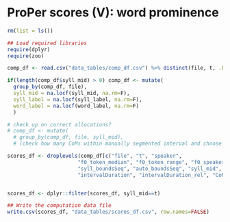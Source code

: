 # ProPer scores (V): word prominence

```r
rm(list = ls())

## Load required libraries 
require(dplyr)
require(zoo)

comp_df <- read.csv("data_tables/comp_df.csv") %>% distinct(file, t, .keep_all = TRUE)

if(length(comp_df$syll_mid) > 0) comp_df <- mutate(
  group_by(comp_df, file),
  syll_mid = na.locf(syll_mid, na.rm=F),
  syll_label = na.locf(syll_label, na.rm=F),
  word_label = na.locf(word_label, na.rm=F)
  )

# check up on correct allocations?
# comp_df <- mutate(
  # group_by(comp_df, file, syll_mid),
  # (check how many CoMs within manually segmented interval and choose the one associated with highest mass if there are multiple CoMs)???

```

```r

scores_df <- droplevels(comp_df[c("file", "t", "speaker", 
                       "f0_token_median", "f0_token_range", "f0_speaker_median", "f0_speaker_range", 
                       "syll_boundsSeq", "auto_boundsSeq", "syll_mid", "syll_label", "word_label",
                       "intervalDuration", "intervalDuration_rel", "CoM", "CoG", "f0atCoM", "DeltaF0", "synchrony", "DeltaF0_rel", "sync_rel", "mass_rel")]) 


scores_df <- dplyr::filter(scores_df, syll_mid==t)

```

```r
## Write the computation data file
write.csv(scores_df, "data_tables/scores_df.csv", row.names=FALSE)
```
